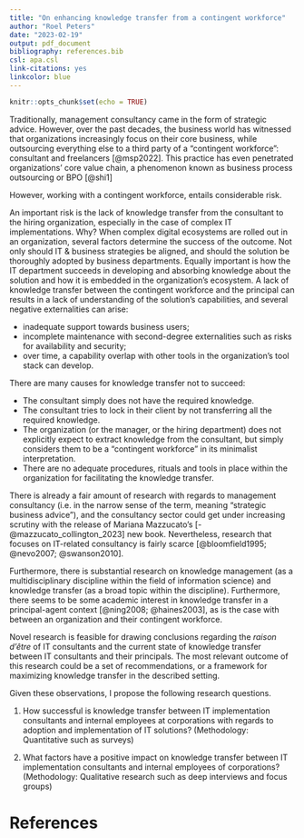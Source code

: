 ```yaml
---
title: "On enhancing knowledge transfer from a contingent workforce"
author: "Roel Peters"
date: "2023-02-19"
output: pdf_document
bibliography: references.bib
csl: apa.csl
link-citations: yes
linkcolor: blue
---
```


```r
knitr::opts_chunk$set(echo = TRUE)
```

Traditionally, management consultancy came in the form of strategic advice. However, over the past decades, the business world has witnessed that organizations increasingly focus on their core business, while outsourcing everything else to a third party of a "contingent workforce": consultant and freelancers [@msp2022]. This practice has even penetrated organizations' core value chain, a phenomenon known as business process outsourcing or BPO [@shi1]

However, working with a contingent workforce, entails considerable risk.

An important risk is the lack of knowledge transfer from the consultant to the hiring organization, especially in the case of complex IT implementations. Why? When complex digital ecosystems are rolled out in an organization, several factors determine the success of the outcome. Not only should IT & business strategies be aligned, and should the solution be thoroughly adopted by business departments. Equally important is how the IT department succeeds in developing and absorbing knowledge about the solution and how it is embedded in the organization's ecosystem. A lack of knowledge transfer between the contingent workforce and the principal can results in a lack of understanding of the solution's capabilities, and several negative externalities can arise:

* inadequate support towards business users;
* incomplete maintenance with second-degree externalities such as risks for availability and security;
* over time, a capability overlap with other tools in the organization's tool stack can develop.

There are many causes for knowledge transfer not to succeed:

* The consultant simply does not have the required knowledge.
* The consultant tries to lock in their client by not transferring all the required knowledge.
* The organization (or the manager, or the hiring department) does not explicitly expect to extract knowledge from the consultant, but simply considers them to be a “contingent workforce” in its minimalist interpretation.
* There are no adequate procedures, rituals and tools in place within the organization for facilitating the knowledge transfer.

There is already a fair amount of research with regards to management consultancy (i.e. in the narrow sense of the term, meaning "strategic business advice"), and the consultancy sector could get under increasing scrutiny with the release of Mariana Mazzucato's [-@mazzucato_collington_2023] new book. Nevertheless, research that focuses on IT-related consultancy is fairly scarce [@bloomfield1995; @nevo2007; @swanson2010].

Furthermore, there is substantial research on knowledge management (as a multidisciplinary discipline within the field of information science) and knowledge transfer (as a broad topic within the discipline). Furthermore, there seems to be some academic interest in knowledge transfer in a principal-agent context [@ning2008; @haines2003], as is the case with between an organization and their contingent workforce.

Novel research is feasible for drawing conclusions regarding the *raison d'être* of IT consultants and the current state of knowledge transfer between IT consultants and their principals. The most relevant outcome of this research could be a set of recommendations, or a framework for maximizing knowledge transfer in the described setting.

Given these observations, I propose the following research questions.

1. How successful is knowledge transfer between IT implementation consultants and internal employees at corporations with regards to adoption and implementation of IT solutions? (Methodology: Quantitative such as surveys)

2. What factors have a positive impact on knowledge transfer between IT implementation consultants and internal employees of corporations? (Methodology: Qualitative research such as deep interviews and focus groups)

# References
